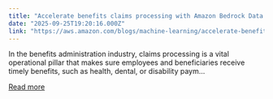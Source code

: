 ```yaml
---
title: "Accelerate benefits claims processing with Amazon Bedrock Data Automation"
date: "2025-09-25T19:20:16.000Z"
link: "https://aws.amazon.com/blogs/machine-learning/accelerate-benefits-claims-processing-with-amazon-bedrock-data-automation/"
---
```


In the benefits administration industry, claims processing is a vital operational pillar that makes sure employees and beneficiaries receive timely benefits, such as health, dental, or disability paym...

[Read more](https://aws.amazon.com/blogs/machine-learning/accelerate-benefits-claims-processing-with-amazon-bedrock-data-automation/)

